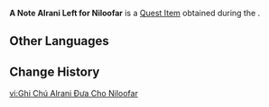 {{Item Infobox
|id           = 120000
|image        = Book Letter.png
|type         = Quest Items
|description  = A note [[Alrani]] left for her tutor [[Niloofar]]. The handwriting is fairly sloppy, but the writer pressed so hard on the paper that anyone reading the note can immediately feel her then intense emotions.<br><br>"I HATE writing papers!"
|source1      = [[The Path of Papers]]
}}
'''A Note Alrani Left for Niloofar''' is a [[Quest Item]] obtained during the {{Quest|The Path of Papers}}.

==Other Languages==
{{Other Languages
|en      = A Note Alrani Left for Niloofar
|zhs     = 爱拉尼给妮露法的便签
|zhs_rm  = Àilāní Gěi Nīlùfǎ de Biànqiān
|zht     = 愛拉尼給妮露法的便條
|zht_rm  = Àilāní Gěi Nílùfǎ de Biànqiān
|ja      = アラニからニルファへのメモ
|ja_rm   = Arani Kara Nirufa he no Memo
|ko      = 엘라니가 닐루파에게 남긴 메모
|ko_rm   = Ellaniga Nillupaege Namgin Memo
|es      = Nota de Alrani para Nilúfar
|fr      = Note d'Alrani pour Niloofar
|ru      = Записка Алрани для Нилуфар
|th      = กระดาษโน้ตที่ Alrani ให้ Niloofar
|th_rm   = Kra-dat Not thi Alrani Hai Niloofar
|vi      = Ghi Chú Alrani Đưa Cho Niloofar
|de      = Von Alrani für Niloofar hinterlassene Notiz
|id      = Catatan Alrani untuk Niloofar
|pt      = Nota de Alrani para Niloofar
|tr      = Alrani'nin Niloofar için Bıraktığı Not
|it      = Un biglietto per Niloofar lasciato da Alrani
}}

==Change History==
{{Change History|3.0}}

[[vi:Ghi Chú Alrani Đưa Cho Niloofar]]